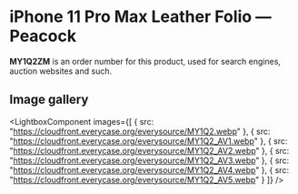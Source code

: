 
# iPhone 11 Pro Max Leather Folio — Peacock

<Callout type='info' emoji='👉🏻'>**MY1Q2ZM** is an order number for this product, used for search engines, auction websites and such.</Callout>

## Image gallery

<LightboxComponent
    images={[
      {
        src: "https://cloudfront.everycase.org/everysource/MY1Q2.webp"
      },
      {
        src: "https://cloudfront.everycase.org/everysource/MY1Q2_AV1.webp"
      },
      {
        src: "https://cloudfront.everycase.org/everysource/MY1Q2_AV2.webp"
      },
      {
        src: "https://cloudfront.everycase.org/everysource/MY1Q2_AV3.webp"
      },
      {
        src: "https://cloudfront.everycase.org/everysource/MY1Q2_AV4.webp"
      },
      {
        src: "https://cloudfront.everycase.org/everysource/MY1Q2_AV5.webp"
      }
    ]}
  />
